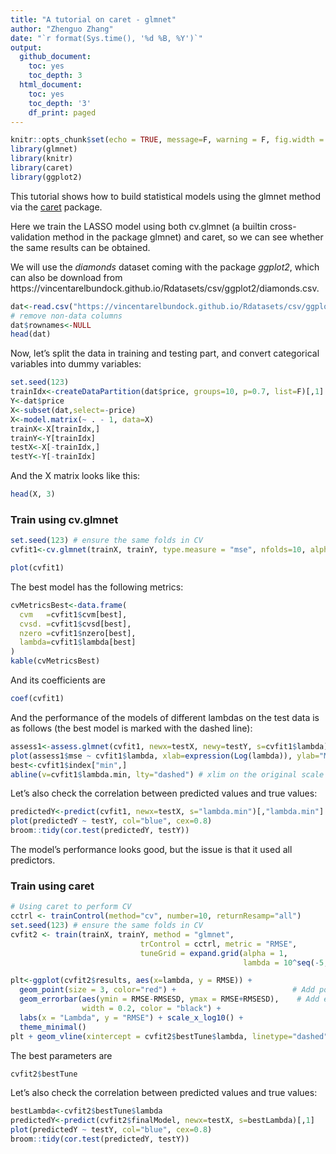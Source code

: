 ```yaml
---
title: "A tutorial on caret - glmnet"
author: "Zhenguo Zhang"
date: "`r format(Sys.time(), '%d %B, %Y')`"
output:
  github_document:
    toc: yes
    toc_depth: 3
  html_document:
    toc: yes
    toc_depth: '3'
    df_print: paged
---
```



```r
knitr::opts_chunk$set(echo = TRUE, message=F, warning = F, fig.width = 7, fig.height = 7)
library(glmnet)
library(knitr)
library(caret)
library(ggplot2)
```

This tutorial shows how to build statistical models using the glmnet method
via the [caret](https://topepo.github.io/caret/) package.

Here we train the LASSO model using both cv.glmnet (a builtin cross-validation
method in the package glmnet) and caret,
so we can see whether the same results can be obtained.

We will use the *diamonds* dataset coming with the package *ggplot2*, which
can also be download from https://vincentarelbundock.github.io/Rdatasets/csv/ggplot2/diamonds.csv.

```r
dat<-read.csv("https://vincentarelbundock.github.io/Rdatasets/csv/ggplot2/diamonds.csv")
# remove non-data columns
dat$rownames<-NULL
head(dat)
```

Now, let's split the data in training and testing part, and convert categorical
variables into dummy variables:

```r
set.seed(123)
trainIdx<-createDataPartition(dat$price, groups=10, p=0.7, list=F)[,1]
Y<-dat$price
X<-subset(dat,select=-price)
X<-model.matrix(~ . - 1, data=X)
trainX<-X[trainIdx,]
trainY<-Y[trainIdx]
testX<-X[-trainIdx,]
testY<-Y[-trainIdx]
```

And the X matrix looks like this:

```r
head(X, 3)
```

### Train using cv.glmnet

```r
set.seed(123) # ensure the same folds in CV
cvfit1<-cv.glmnet(trainX, trainY, type.measure = "mse", nfolds=10, alpha=1, family="gaussian", standardize=FALSE)
```

```r
plot(cvfit1)
```

The best model has the following metrics:

```r
cvMetricsBest<-data.frame(
  cvm   =cvfit1$cvm[best],
  cvsd. =cvfit1$cvsd[best],
  nzero =cvfit1$nzero[best],
  lambda=cvfit1$lambda[best]
)
kable(cvMetricsBest)
```

And its coefficients are

```r
coef(cvfit1)
```

And the performance of the models of different lambdas on the test data is as
follows (the best model is marked with the dashed line):

```r
assess1<-assess.glmnet(cvfit1, newx=testX, newy=testY, s=cvfit1$lambda)
plot(assess1$mse ~ cvfit1$lambda, xlab=expression(Log(lambda)), ylab="MSE", log="x", col="red", cex=0.8) # xlim on the original scale
best<-cvfit1$index["min",]
abline(v=cvfit1$lambda.min, lty="dashed") # xlim on the original scale
```

Let's also check the correlation between predicted values and true values:

```r
predictedY<-predict(cvfit1, newx=testX, s="lambda.min")[,"lambda.min"]
plot(predictedY ~ testY, col="blue", cex=0.8)
broom::tidy(cor.test(predictedY, testY))
```

The model's performance looks good, but the issue is that it used all predictors.

### Train using caret


```r
# Using caret to perform CV
cctrl <- trainControl(method="cv", number=10, returnResamp="all")
set.seed(123) # ensure the same folds in CV
cvfit2 <- train(trainX, trainY, method = "glmnet", 
                             trControl = cctrl, metric = "RMSE",
                             tuneGrid = expand.grid(alpha = 1,
                                                    lambda = 10^seq(-5,4,by = 0.1)))
```

```r
plt<-ggplot(cvfit2$results, aes(x=lambda, y = RMSE)) +
  geom_point(size = 3, color="red") +                          # Add points
  geom_errorbar(aes(ymin = RMSE-RMSESD, ymax = RMSE+RMSESD),    # Add error bars
                width = 0.2, color = "black") + 
  labs(x = "Lambda", y = "RMSE") + scale_x_log10() +
  theme_minimal()
plt + geom_vline(xintercept = cvfit2$bestTune$lambda, linetype="dashed", linewidth=0.2)
```


The best parameters are

```r
cvfit2$bestTune
```

Let's also check the correlation between predicted values and true values:

```r
bestLambda<-cvfit2$bestTune$lambda
predictedY<-predict(cvfit2$finalModel, newx=testX, s=bestLambda)[,1]
plot(predictedY ~ testY, col="blue", cex=0.8)
broom::tidy(cor.test(predictedY, testY))
```


